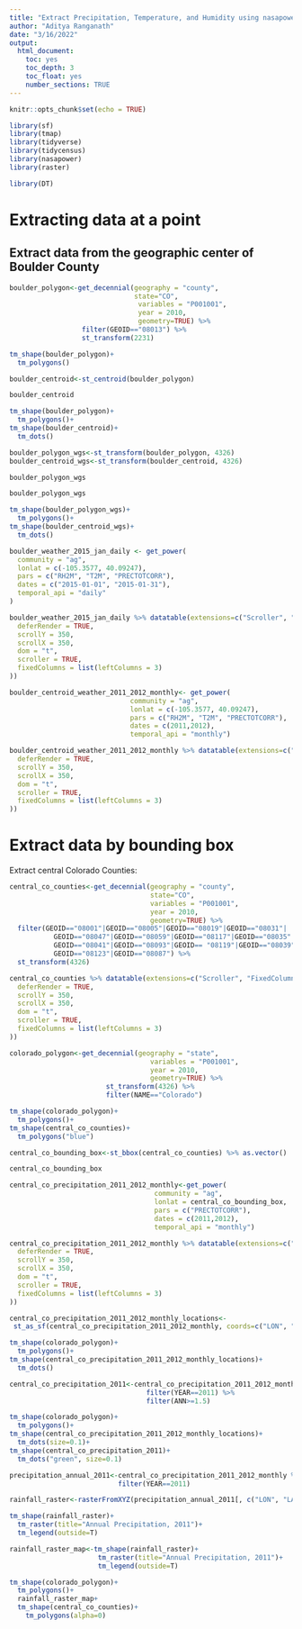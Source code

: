 ```yaml
---
title: "Extract Precipitation, Temperature, and Humidity using nasapower "
author: "Aditya Ranganath"
date: "3/16/2022"
output:
  html_document:
    toc: yes
    toc_depth: 3
    toc_float: yes
    number_sections: TRUE
---
```


```r
knitr::opts_chunk$set(echo = TRUE)
```

```r
library(sf)
library(tmap)
library(tidyverse)
library(tidycensus)
library(nasapower)
library(raster)
```

```r
library(DT) 
```


# Extracting data at a point

## Extract data from the geographic center of Boulder County

```r
boulder_polygon<-get_decennial(geography = "county",
                               state="CO",
                                variables = "P001001",
                                year = 2010,
                                geometry=TRUE) %>% 
                  filter(GEOID=="08013") %>% 
                  st_transform(2231)
```


```r
tm_shape(boulder_polygon)+
  tm_polygons()
```

```r
boulder_centroid<-st_centroid(boulder_polygon)
```

```r
boulder_centroid
```

```r
tm_shape(boulder_polygon)+
  tm_polygons()+
tm_shape(boulder_centroid)+
  tm_dots()
```

```r
boulder_polygon_wgs<-st_transform(boulder_polygon, 4326)
boulder_centroid_wgs<-st_transform(boulder_centroid, 4326)
```

```r
boulder_polygon_wgs
```

```r
boulder_polygon_wgs
```


```r
tm_shape(boulder_polygon_wgs)+
  tm_polygons()+
tm_shape(boulder_centroid_wgs)+
  tm_dots()
```


```r
boulder_weather_2015_jan_daily <- get_power(
  community = "ag",
  lonlat = c(-105.3577, 40.09247),
  pars = c("RH2M", "T2M", "PRECTOTCORR"),
  dates = c("2015-01-01", "2015-01-31"),
  temporal_api = "daily"
)
```


```r
boulder_weather_2015_jan_daily %>% datatable(extensions=c("Scroller", "FixedColumns"), options = list(
  deferRender = TRUE,
  scrollY = 350,
  scrollX = 350,
  dom = "t",
  scroller = TRUE,
  fixedColumns = list(leftColumns = 3)
))
```


```r
boulder_centroid_weather_2011_2012_monthly<- get_power(
                              community = "ag",
                              lonlat = c(-105.3577, 40.09247),
                              pars = c("RH2M", "T2M", "PRECTOTCORR"),
                              dates = c(2011,2012),
                              temporal_api = "monthly")
```

```r
boulder_centroid_weather_2011_2012_monthly %>% datatable(extensions=c("Scroller", "FixedColumns"), options = list(
  deferRender = TRUE,
  scrollY = 350,
  scrollX = 350,
  dom = "t",
  scroller = TRUE,
  fixedColumns = list(leftColumns = 3)
))
```

# Extract data by bounding box

Extract central Colorado Counties: 

```r
central_co_counties<-get_decennial(geography = "county",
                                   state="CO",
                                   variables = "P001001",
                                   year = 2010,
                                   geometry=TRUE) %>% 
  filter(GEOID=="08001"|GEOID=="08005"|GEOID=="08019"|GEOID=="08031"|
           GEOID=="08047"|GEOID=="08059"|GEOID=="08117"|GEOID=="08035"|
           GEOID=="08041"|GEOID=="08093"|GEOID== "08119"|GEOID=="08039"|GEOID=="08073"|GEOID=="08013"|GEOID=="08069"|
           GEOID=="08123"|GEOID=="08087") %>% 
  st_transform(4326)

```

```r
central_co_counties %>% datatable(extensions=c("Scroller", "FixedColumns"), options = list(
  deferRender = TRUE,
  scrollY = 350,
  scrollX = 350,
  dom = "t",
  scroller = TRUE,
  fixedColumns = list(leftColumns = 3)
))
```

```r
colorado_polygon<-get_decennial(geography = "state",
                                   variables = "P001001",
                                   year = 2010,
                                   geometry=TRUE) %>% 
                        st_transform(4326) %>% 
                        filter(NAME=="Colorado")
```


```r
tm_shape(colorado_polygon)+
  tm_polygons()+
tm_shape(central_co_counties)+
  tm_polygons("blue")
```


```r
central_co_bounding_box<-st_bbox(central_co_counties) %>% as.vector()

central_co_bounding_box
```


```r
central_co_precipitation_2011_2012_monthly<-get_power(
                                    community = "ag",
                                    lonlat = central_co_bounding_box,
                                    pars = c("PRECTOTCORR"),
                                    dates = c(2011,2012),
                                    temporal_api = "monthly")
```


```r
central_co_precipitation_2011_2012_monthly %>% datatable(extensions=c("Scroller", "FixedColumns"), options = list(
  deferRender = TRUE,
  scrollY = 350,
  scrollX = 350,
  dom = "t",
  scroller = TRUE,
  fixedColumns = list(leftColumns = 3)
))
```

```r
central_co_precipitation_2011_2012_monthly_locations<-
 st_as_sf(central_co_precipitation_2011_2012_monthly, coords=c("LON", "LAT"), crs=4326, remove=F)
```

```r
tm_shape(colorado_polygon)+
  tm_polygons()+
tm_shape(central_co_precipitation_2011_2012_monthly_locations)+
  tm_dots()
```

```r
central_co_precipitation_2011<-central_co_precipitation_2011_2012_monthly_locations %>% 
                                  filter(YEAR==2011) %>% 
                                  filter(ANN>=1.5)

```

```r
tm_shape(colorado_polygon)+
  tm_polygons()+
tm_shape(central_co_precipitation_2011_2012_monthly_locations)+
  tm_dots(size=0.1)+
tm_shape(central_co_precipitation_2011)+
  tm_dots("green", size=0.1)
```

```r
precipitation_annual_2011<-central_co_precipitation_2011_2012_monthly %>% 
                           filter(YEAR==2011)
```


```r
rainfall_raster<-rasterFromXYZ(precipitation_annual_2011[, c("LON", "LAT", "ANN")])
```


```r
tm_shape(rainfall_raster)+
  tm_raster(title="Annual Precipitation, 2011")+
  tm_legend(outside=T)
```

```r
rainfall_raster_map<-tm_shape(rainfall_raster)+
                      tm_raster(title="Annual Precipitation, 2011")+
                      tm_legend(outside=T)
```

```r
tm_shape(colorado_polygon)+
  tm_polygons()+
  rainfall_raster_map+
  tm_shape(central_co_counties)+
    tm_polygons(alpha=0)

```
